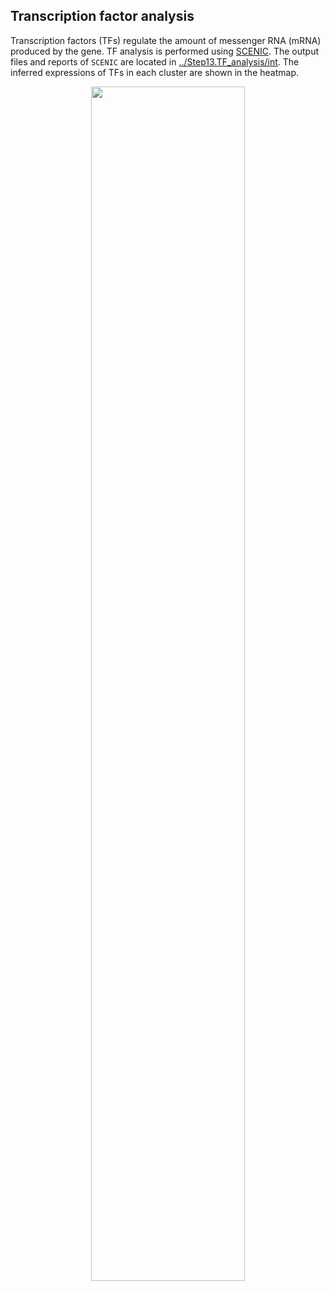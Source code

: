 ## Transcription factor analysis

Transcription factors (TFs) regulate the amount of messenger RNA (mRNA) produced by the gene. TF analysis is performed using [SCENIC](https://github.com/aertslab/SCENIC). The output files and reports of `SCENIC` are located in [../Step13.TF_analysis/int](..\\Step13.TF_analysis\\int). The inferred expressions of TFs in each cluster are shown in the heatmap.

<center>
    <img src="..\\Step13.TF_analysis\\int\\TFs_Heatmap.png" width="70%"/>
</center>
